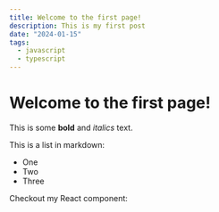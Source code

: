 ```yaml
---
title: Welcome to the first page!
description: This is my first post
date: "2024-01-15"
tags:
  - javascript
  - typescript
---
```

# Welcome to the first page!
 
This is some **bold** and _italics_ text.
 
This is a list in markdown:
 
- One
- Two
- Three
 
Checkout my React component: